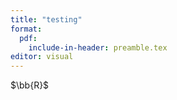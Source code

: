```yaml
---
title: "testing"
format: 
  pdf:
    include-in-header: preamble.tex
editor: visual
---
```


$\bb{R}$
